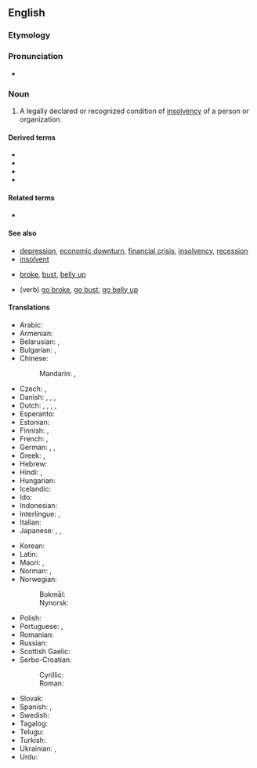 ==English==
{{rfc|en}}
{{wikipedia}}

===Etymology===
{{suffix|en|bankrupt|cy}}

===Pronunciation===
* {{IPA|en|/ˈbæŋkɹʌptsɪ/}}

===Noun===
{{en-noun|~|bankruptcies}}

# A legally declared or recognized condition of [[insolvency]] of a person or organization.

====Derived terms====
* {{l|en|bankr.}}
* {{l|en|bankruptcy order}}
* {{l|en|moral bankruptcy}}
* {{l|en|pre-packaged bankruptcy}}

====Related terms====
* {{l|en|bankrupt}}

====See also====
* [[depression]], [[economic downturn]], [[financial crisis]], [[insolvency]], [[recession]]
* [[insolvent]]
* {{qualifier|slang}} [[broke]], [[bust]], [[belly up]]
* (verb) {{qualifier|slang}} [[go broke]], [[go bust]], [[go belly up]]

====Translations====
{{trans-top|legally declared or recognised condition of insolvency}}
* Arabic: {{t+|ar|إِفْلَاس|m}}
* Armenian: {{t+|hy|սնանկություն}}
* Belarusian: {{t|be|банкру́цтва|n}}, {{t|be|банкро́цтва|n}}
* Bulgarian: {{t+|bg|фалит}}, {{t+|bg|банкрут}}
* Chinese:
*: Mandarin: {{t+|cmn|破產|sc=Hani}}, {{t+|cmn|破产|tr=pòchǎn|sc=Hani}}
* Czech: {{t|cs|úpadek|m}}, {{t+|cs|bankrot|m}}
* Danish: {{t|da|konkurs|c}} {{q|legal}}, {{t|da|betalingsstandsning|c}} {{q|legal, cesession of payment to creditors}}, {{t|da|fallit|c}}, {{t|da|bankerot|c}}
* Dutch: {{t+|nl|faillissement|n}}, {{t+|nl|bankroet|n}}, {{t+|nl|failliet|n}}, {{t+|nl|faling|f}}, {{t|nl|surseance van betaling|m|f}}
* Esperanto: {{t|eo|bankroto}}
* Estonian: {{t|et|pankrot}}
* Finnish: {{t+|fi|konkurssi}}, {{t+|fi|vararikko}}
* French: {{t+|fr|faillite|f}}, {{t+|fr|banqueroute|f}}
* German: {{t+|de|Bankrott|m}}, {{t+|de|Pleite|f}}, {{t+|de|Konkurs|m}}
* Greek: {{t+|el|πτώχευση|f}}, {{t+|el|χρεωκοπία|f}}
* Hebrew: {{t+|he|פשיטת רגל|f|tr=pshit'at regel|sc=Hebr}}
* Hindi: {{t+|hi|दिवाला|m}}, {{t|hi|दिवालियापन|m}}
* Hungarian: {{t+|hu|csőd}}
* Icelandic: {{t+|is|gjaldþrot}}
* Ido: {{t+|io|bankroto}}
* Indonesian: {{t+|id|bangkrut}}
* Interlingue: {{t|ie|bankrotte}}, {{t|ie|bankruptie}}
* Italian: {{t+|it|bancarotta|f}}
* Japanese: {{t+|ja|破産|tr=はさん, hasan}}, {{t+|ja|破綻|tr=はたん, hatan}}, {{t+|ja|倒産|tr=とうさん, tōsan}}
{{trans-mid}}
* Korean: {{t+|ko|파산}}
* Latin: {{t|la|dēcoctiō|f}}
* Maori: {{t|mi|pēkerapu}}, {{t|mi|pēkeraputanga}}
* Norman: {{t|nrf|banqueroute|f}}, {{t|nrf|d'sastre|m}}
* Norwegian:
*: Bokmål: {{t|nb|konkurs|m}}
*: Nynorsk: {{t|nn|konkurs|m}}
* Polish: {{t+|pl|bankructwo|n}}
* Portuguese: {{t+|pt|falência|f}}, {{t|pt|bancarrota|f}}
* Romanian: {{t+|ro|faliment}}
* Russian: {{t+|ru|банкро́тство|n}}
* Scottish Gaelic: {{t|gd|briseadh|m}}
* Serbo-Croatian:
*: Cyrillic: {{t|sh|сте̏ча̄ј|m|sc=Cyrl}}
*: Roman: {{t+|sh|stȅčāj|m}}
* Slovak: {{t|sk|bankrot|m}}
* Spanish: {{t+|es|bancarrota|f}}, {{t+|es|concurso|m}}
* Swedish: {{t+|sv|konkurs|c}}
* Tagalog: {{t|tl|kiyebra}}
* Telugu: {{t|te|దివాళా తీయు}}
* Turkish: {{t+|tr|iflas}}
* Ukrainian: {{t+|uk|банкру́тство|n}}, {{t+|uk|банкро́тство|n}}
* Urdu: {{t|ur|دیوالیہ پن|m}}
{{trans-bottom}}